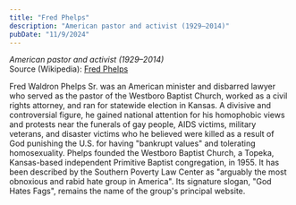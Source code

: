 ```yaml
---
title: "Fred Phelps"
description: "American pastor and activist (1929–2014)"
pubDate: "11/9/2024"
---
```


*American pastor and activist (1929–2014)*  
Source (Wikipedia): [Fred Phelps][1]

Fred Waldron Phelps Sr. was an American minister and disbarred lawyer who served as the pastor of the Westboro Baptist Church, worked as a civil rights attorney, and ran for statewide election in Kansas. A divisive and controversial figure, he gained national attention for his homophobic views and protests near the funerals of gay people, AIDS victims, military veterans, and disaster victims who he believed were killed as a result of God punishing the U.S. for having "bankrupt values" and tolerating homosexuality. Phelps founded the Westboro Baptist Church, a Topeka, Kansas-based independent Primitive Baptist congregation, in 1955. It has been described by the Southern Poverty Law Center as "arguably the most obnoxious and rabid hate group in America". Its signature slogan, "God Hates Fags", remains the name of the group's principal website.

[1]: https://en.wikipedia.org/wiki/Fred_Phelps
